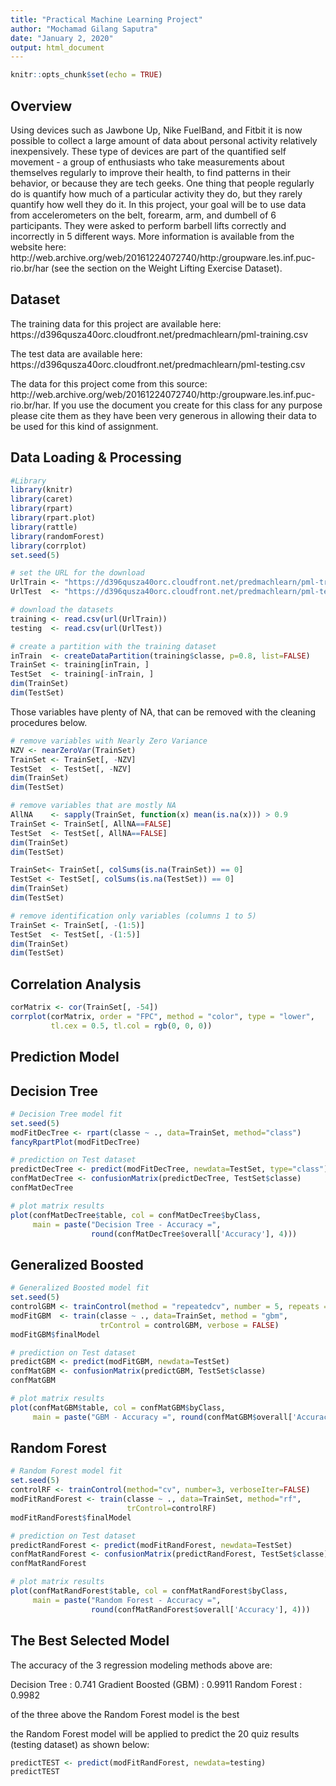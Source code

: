 ---
title: "Practical Machine Learning Project"
author: "Mochamad Gilang Saputra"
date: "January 2, 2020"
output: html_document
---

```{r setup, include=FALSE}
knitr::opts_chunk$set(echo = TRUE)
```


## Overview
Using devices such as Jawbone Up, Nike FuelBand, and Fitbit it is now possible to collect a large amount of data about personal activity relatively inexpensively. These type of devices are part of the quantified self movement - a group of enthusiasts who take measurements about themselves regularly to improve their health, to find patterns in their behavior, or because they are tech geeks. One thing that people regularly do is quantify how much of a particular activity they do, but they rarely quantify how well they do it. In this project, your goal will be to use data from accelerometers on the belt, forearm, arm, and dumbell of 6 participants. They were asked to perform barbell lifts correctly and incorrectly in 5 different ways. More information is available from the website here: http://web.archive.org/web/20161224072740/http:/groupware.les.inf.puc-rio.br/har (see the section on the Weight Lifting Exercise Dataset).



## Dataset
The training data for this project are available here:
https://d396qusza40orc.cloudfront.net/predmachlearn/pml-training.csv

The test data are available here:
https://d396qusza40orc.cloudfront.net/predmachlearn/pml-testing.csv

The data for this project come from this source: http://web.archive.org/web/20161224072740/http:/groupware.les.inf.puc-rio.br/har. If you use the document you create for this class for any purpose please cite them as they have been very generous in allowing their data to be used for this kind of assignment.


## Data Loading & Processing
```{r library}
#Library
library(knitr)
library(caret)
library(rpart)
library(rpart.plot)
library(rattle)
library(randomForest)
library(corrplot)
set.seed(5)
```

```{r download file}
# set the URL for the download
UrlTrain <- "https://d396qusza40orc.cloudfront.net/predmachlearn/pml-training.csv"
UrlTest  <- "https://d396qusza40orc.cloudfront.net/predmachlearn/pml-testing.csv"

# download the datasets
training <- read.csv(url(UrlTrain))
testing  <- read.csv(url(UrlTest))

# create a partition with the training dataset 
inTrain  <- createDataPartition(training$classe, p=0.8, list=FALSE)
TrainSet <- training[inTrain, ]
TestSet  <- training[-inTrain, ]
dim(TrainSet)
dim(TestSet)
```

Those variables have plenty of NA, that can be removed with the cleaning procedures below.

```{r remove variable 1}
# remove variables with Nearly Zero Variance
NZV <- nearZeroVar(TrainSet)
TrainSet <- TrainSet[, -NZV]
TestSet  <- TestSet[, -NZV]
dim(TrainSet)
dim(TestSet)
```

```{r remove variable 2}
# remove variables that are mostly NA
AllNA    <- sapply(TrainSet, function(x) mean(is.na(x))) > 0.9
TrainSet <- TrainSet[, AllNA==FALSE]
TestSet  <- TestSet[, AllNA==FALSE]
dim(TrainSet)
dim(TestSet)
```


```{r remove variable 3}
TrainSet<- TrainSet[, colSums(is.na(TrainSet)) == 0]
TestSet <- TestSet[, colSums(is.na(TestSet)) == 0]
dim(TrainSet)
dim(TestSet)
```

```{r remove variable 4}
# remove identification only variables (columns 1 to 5)
TrainSet <- TrainSet[, -(1:5)]
TestSet  <- TestSet[, -(1:5)]
dim(TrainSet)
dim(TestSet)
```

## Correlation Analysis
```{r correlation analysis, echo=FALSE}
corMatrix <- cor(TrainSet[, -54])
corrplot(corMatrix, order = "FPC", method = "color", type = "lower", 
         tl.cex = 0.5, tl.col = rgb(0, 0, 0))
```




## Prediction Model

## Decision Tree
```{r Decision Tree 1, echo=FALSE}
# Decision Tree model fit
set.seed(5)
modFitDecTree <- rpart(classe ~ ., data=TrainSet, method="class")
fancyRpartPlot(modFitDecTree)
```

```{r Decision Tree 2}
# prediction on Test dataset
predictDecTree <- predict(modFitDecTree, newdata=TestSet, type="class")
confMatDecTree <- confusionMatrix(predictDecTree, TestSet$classe)
confMatDecTree
```

```{r Decision Tree 3, echo=FALSE}
# plot matrix results
plot(confMatDecTree$table, col = confMatDecTree$byClass, 
     main = paste("Decision Tree - Accuracy =",
                  round(confMatDecTree$overall['Accuracy'], 4)))
```




## Generalized Boosted
```{r Generalized Boosted 1}
# Generalized Boosted model fit
set.seed(5)
controlGBM <- trainControl(method = "repeatedcv", number = 5, repeats = 1)
modFitGBM  <- train(classe ~ ., data=TrainSet, method = "gbm",
                    trControl = controlGBM, verbose = FALSE)
modFitGBM$finalModel
```

```{r Generalized Boosted 2}
# prediction on Test dataset
predictGBM <- predict(modFitGBM, newdata=TestSet)
confMatGBM <- confusionMatrix(predictGBM, TestSet$classe)
confMatGBM
```

```{r Generalized Boosted 3, echo=FALSE}
# plot matrix results
plot(confMatGBM$table, col = confMatGBM$byClass, 
     main = paste("GBM - Accuracy =", round(confMatGBM$overall['Accuracy'], 4)))
```





## Random Forest
```{r Random Forest 1}
# Random Forest model fit
set.seed(5)
controlRF <- trainControl(method="cv", number=3, verboseIter=FALSE)
modFitRandForest <- train(classe ~ ., data=TrainSet, method="rf",
                          trControl=controlRF)
modFitRandForest$finalModel
```

```{r Random Forest 2}
# prediction on Test dataset
predictRandForest <- predict(modFitRandForest, newdata=TestSet)
confMatRandForest <- confusionMatrix(predictRandForest, TestSet$classe)
confMatRandForest
```

```{r Random Forest 3, echo=FALSE}
# plot matrix results
plot(confMatRandForest$table, col = confMatRandForest$byClass, 
     main = paste("Random Forest - Accuracy =",
                  round(confMatRandForest$overall['Accuracy'], 4)))
```





## The Best Selected Model
The accuracy of the 3 regression modeling methods above are:

Decision Tree : 0.741
Gradient Boosted (GBM) : 0.9911
Random Forest : 0.9982

of the three above the Random Forest model is the best


the Random Forest model will be applied to predict the 20 quiz results (testing dataset) as shown below:

```{r 20 Quiz Result}
predictTEST <- predict(modFitRandForest, newdata=testing)
predictTEST
```